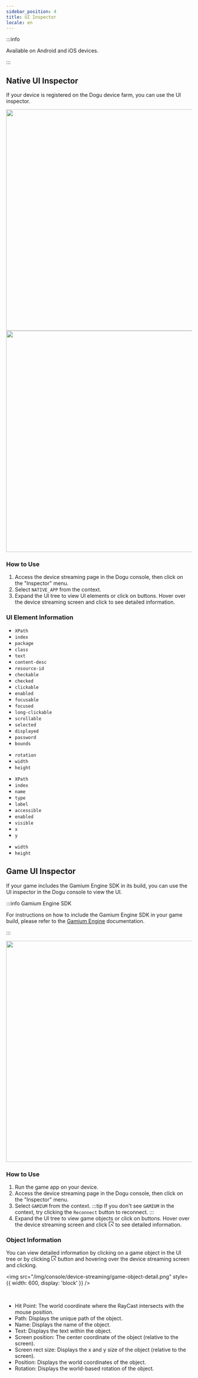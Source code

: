 ```yaml
---
sidebar_position: 4
title: UI Inspector
locale: en
---
```



:::info

Available on Android and iOS devices.

:::

## Native UI Inspector

If your device is registered on the Dogu device farm, you can use the UI inspector.

<div align="center">
  <img
    src="https://github.com/dogu-team/dogu-docs/blob/main/.github/resources/android-inspecting.gif?raw=true"
    width="600"
  />
  <img
    src="https://github.com/dogu-team/dogu-docs/blob/main/.github/resources/ios-inspecting.gif?raw=true"
    width="600"
  />
</div>

### How to Use

1. Access the device streaming page in the Dogu console, then click on the "Inspector" menu.
2. Select `NATIVE_APP` from the context.
3. Expand the UI tree to view UI elements or click on buttons. Hover over the device streaming screen and click to see detailed information.

### UI Element Information

<Tabs>
  <TabItem value="Android" label="Android" default>
    <ul>
      <li><code>XPath</code></li>
      <li><code>index</code></li>
      <li><code>package</code></li>
      <li><code>class</code></li>
      <li><code>text</code></li>
      <li><code>content-desc</code></li>
      <li><code>resource-id</code></li>
      <li><code>checkable</code></li>
      <li><code>checked</code></li>
      <li><code>clickable</code></li>
      <li><code>enabled</code></li>
      <li><code>focusable</code></li>
      <li><code>focused</code></li>
      <li><code>long-clickable</code></li>
      <li><code>scrollable</code></li>
      <li><code>selected</code></li>
      <li><code>displayed</code></li>
      <li><code>password</code></li>
      <li><code>bounds</code></li>
    </ul>
    <ul>
      <li><code>rotation</code></li>
      <li><code>width</code></li>
      <li><code>height</code></li>
    </ul>
  </TabItem>

  <TabItem value="iOS" label="iOS">
    <ul>
      <li><code>XPath</code></li>
      <li><code>index</code></li>
      <li><code>name</code></li>
      <li><code>type</code></li>
      <li><code>label</code></li>
      <li><code>accessible</code></li>
      <li><code>enabled</code></li>
      <li><code>visible</code></li>
      <li><code>x</code></li>
      <li><code>y</code></li>
    </ul>
    <ul>
      <li><code>width</code></li>
      <li><code>height</code></li>
    </ul>
  </TabItem>
</Tabs>

## Game UI Inspector

If your game includes the Gamium Engine SDK in its build, you can use the UI inspector in the Dogu console to view the UI.

:::info Gamium Engine SDK

For instructions on how to include the Gamium Engine SDK in your game build, please refer to the [Gamium Engine](https://gamium.dogutech.io/docs/engine/unity/project-configuration) documentation.

:::

<div align="center">
  <img
    src="https://github.com/dogu-team/dogu-docs/blob/main/.github/resources/gamium-inspecting.gif?raw=true"
    width="600"
  />
</div>

### How to Use

1. Run the game app on your device.
2. Access the device streaming page in the Dogu console, then click on the "Inspector" menu.
3. Select `GAMIUM` from the context.
   :::tip
   If you don't see `GAMIUM` in the context, try clicking the `Reconnect` button to reconnect.
   :::
4. Expand the UI tree to view game objects or click on buttons. Hover over the device streaming screen and click <svg viewBox="64 64 896 896" focusable="false" data-icon="select" width="1em" height="1em" fill="currentColor" aria-hidden="true"><path d="M880 112H144c-17.7 0-32 14.3-32 32v736c0 17.7 14.3 32 32 32h360c4.4 0 8-3.6 8-8v-56c0-4.4-3.6-8-8-8H184V184h656v320c0 4.4 3.6 8 8 8h56c4.4 0 8-3.6 8-8V144c0-17.7-14.3-32-32-32zM653.3 599.4l52.2-52.2a8.01 8.01 0 00-4.7-13.6l-179.4-21c-5.1-.6-9.5 3.7-8.9 8.9l21 179.4c.8 6.6 8.9 9.4 13.6 4.7l52.4-52.4 256.2 256.2c3.1 3.1 8.2 3.1 11.3 0l42.4-42.4c3.1-3.1 3.1-8.2 0-11.3L653.3 599.4z"></path></svg> to see detailed information.

### Object Information

You can view detailed information by clicking on a game object in the UI tree or by clicking <svg viewBox="64 64 896 896" focusable="false" data-icon="select" width="1em" height="1em" fill="currentColor" aria-hidden="true"><path d="M880 112H144c-17.7 0-32 14.3-32 32v736c0 17.7 14.3 32 32 32h360c4.4 0 8-3.6 8-8v-56c0-4.4-3.6-8-8-8H184V184h656v320c0 4.4 3.6 8 8 8h56c4.4 0 8-3.6 8-8V144c0-17.7-14.3-32-32-32zM653.3 599.4l52.2-52.2a8.01 8.01 0 00-4.7-13.6l-179.4-21c-5.1-.6-9.5 3.7-8.9 8.9l21 179.4c.8 6.6 8.9 9.4 13.6 4.7l52.4-52.4 256.2 256.2c3.1 3.1 8.2 3.1 11.3 0l42.4-42.4c3.1-3.1 3.1-8.2 0-11.3L653.3 599.4z"></path></svg> button and hovering over the device streaming screen and clicking.

<img
  src="/img/console/device-streaming/game-object-detail.png"
  style={{ width: 600, display: 'block' }}
/>

<br />

- Hit Point: The world coordinate where the RayCast intersects with the mouse position.
- Path: Displays the unique path of the object.
- Name: Displays the name of the object.
- Text: Displays the text within the object.
- Screen position: The center coordinate of the object (relative to the screen).
- Screen rect size: Displays the x and y size of the object (relative to the screen).
- Position: Displays the world coordinates of the object.
- Rotation: Displays the world-based rotation of the object.
